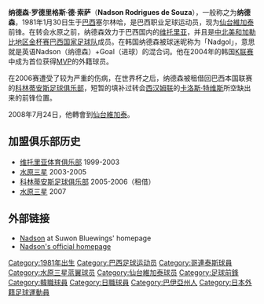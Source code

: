 {{noteTA
|T=zh-hans:纳德森·罗德里格斯·德·索萨;zh-hk:拿特臣
|1=zh-hans:纳德森·罗德里格斯·德·索萨;zh-hk:拿特臣·洛迪古斯·達·蘇沙
|2=zh-hans:纳德森;zh-hk:拿特臣
}}
{{Football player infobox
| playername          = 纳德森
| image               = 
| fullname            = Nadson Rodrigues de Souza
| height              = 
| nickname            = Nadgol
| dateofbirth         = 1981年1月30日
| cityofbirth         = [[塞尔林哈|塞尔林哈]]
| countryofbirth      = [[巴西|巴西]]
| currentclub         = [[仙台維加泰|仙台維加泰]]
| position            = [[前鋒_(足球)|前鋒]]
| youthyears          = 
| youthclubs          = 
| years               = 1999-03<br />2003-05<br />2005-06<br />2007
| clubs               = [[维托里亚体育俱乐部|维托里亚]]<br />[[水原三星|水原三星]]<br />[[科林蒂安斯足球俱乐部|科林蒂安斯]]（租借）<br />[[水原三星|水原三星]]<br />[[仙台維加泰|仙台維加泰]]<br />'''總數'''
| caps(goals)         = 
| nationalyears       = 2003
| nationalteam        = [[巴西國家足球隊|巴西]]
| nationalcaps(goals) = 
| pcupdate            = 09:11, 26 January 2007
| ntupdate            = 09:11, 26 January 2007
}}
'''纳德森·罗德里格斯·德·索萨'''（'''Nadson Rodrigues de Souza'''），一般称之为'''纳德森'''，1981年1月30日生于[[巴西|巴西]]塞尔林哈，是巴西职业足球运动员，现为[[仙台維加泰|仙台維加泰]]前锋。在转会水原之前，纳德森效力于巴西国内的[[维托里亚体育俱乐部|维托里亚]]，并且是[[美洲金盃|中北美和加勒比地区金杯赛]][[巴西国家足球队|巴西国家足球队]]成员。在韩国纳德森被球迷昵称为「Nadgol」，意思就是英语Nadson（纳德森）+Goal（进球）的混合词。他在2004年的韩国[[K联赛|K联赛]]中成为首位获得[[MVP|MVP]]的外籍球员。

在2006赛遭受了较为严重的伤病，在世界杯之后，纳德森被租借回巴西本国联赛的[[科林蒂安斯足球俱乐部|科林蒂安斯足球俱乐部]]，短暂的填补过转会[[西汉姆联|西汉姆联]]的[[卡洛斯·特维斯|卡洛斯·特维斯]]所空缺出来的前锋位置。

2008年7月24日，他轉會到[[仙台維加泰|仙台維加泰]]。

== 加盟俱乐部历史 ==
* [[维托里亚体育俱乐部|维托里亚体育俱乐部]] 1999-2003
* [[水原三星|水原三星]] 2003-2005
* [[科林蒂安斯足球俱乐部|科林蒂安斯足球俱乐部]] 2005-2006（租借）
* [[水原三星|水原三星]] 2007

== 外部链接 ==
*[http://www.fcbluewings.com/fcsamsungver2006/team_info/team_gk.php3?position=FW&org_code=24 Nadson]{{dead link|date=2018年4月 |bot=InternetArchiveBot |fix-attempted=yes }} at Suwon Bluewings' homepage
*[https://web.archive.org/web/20141223212601/http://www.nadson.com.br/ Nadson's official homepage]

{{DEFAULTSORT:Souza, Nadson Rodrigues de}}
[[Category:1981年出生|Category:1981年出生]]
[[Category:巴西足球运动员|Category:巴西足球运动员]]
[[Category:哥連泰斯球員|Category:哥連泰斯球員]]
[[Category:水原三星蓝翼球员|Category:水原三星蓝翼球员]]
[[Category:仙台維加泰球员|Category:仙台維加泰球员]]
[[Category:足球前鋒|Category:足球前鋒]]
[[Category:韓職球員|Category:韓職球員]]
[[Category:日職球員|Category:日職球員]]
[[Category:巴伊亞州人|Category:巴伊亞州人]]
[[Category:日本外籍足球運動員|Category:日本外籍足球運動員]]